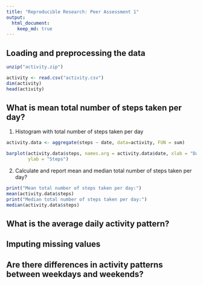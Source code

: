 ```yaml
---
title: "Reproducible Research: Peer Assessment 1"
output: 
  html_document:
    keep_md: true
---
```



## Loading and preprocessing the data
```r
unzip("activity.zip")

activity <- read.csv("activity.csv")
dim(activity)
head(activity)

```


## What is mean total number of steps taken per day?

1) Histogram with total number of steps taken per day

```r
activity.data <- aggregate(steps ~ date, data=activity, FUN = sum)

barplot(activity.data$steps, names.arg = activity.data$date, xlab = "Date",
        ylab = "Steps")
```

2) Calculate and report mean and median total number of steps taken per day?

```r
print("Mean total number of steps taken per day:")
mean(activity.data$steps)
print("Median total number of steps taken per day:")
median(activity.data$steps)
```


## What is the average daily activity pattern?




## Imputing missing values



## Are there differences in activity patterns between weekdays and weekends?

